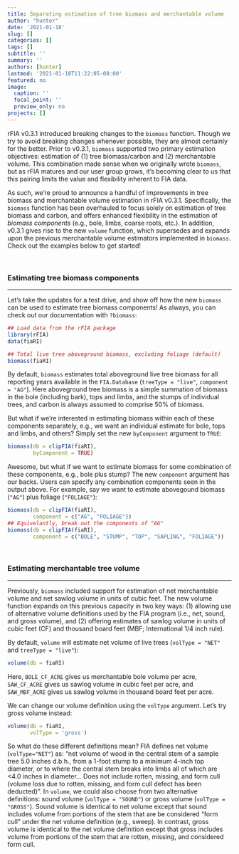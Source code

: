 ```yaml
---
title: Separating estimation of tree biomass and merchantable volume
author: "hunter"
date: '2021-01-18'
slug: []
categories: []
tags: []
subtitle: ''
summary: ''
authors: [hunter]
lastmod: '2021-01-18T11:22:05-08:00'
featured: no
image:
  caption: ''
  focal_point: ''
  preview_only: no
projects: []
---
```


rFIA v0.3.1 introduced breaking changes to the `biomass` function. Though we try to avoid breaking changes whenever possible, they are almost certainly for the better. Prior to v0.3.1, `biomass` supported two primary estimation objectives: estimation of (1) tree biomass/carbon and (2) merchantable volume. This combination made sense when we originally wrote `biomass`, but as rFIA matures and our user group grows, it's becoming clear to us that this pairing limits the value and flexibility inherent to FIA data.

As such, we're proud to announce a handful of improvements in tree biomass and merchantable volume estimation in rFIA v0.3.1. Specifically, the `biomass` function has been overhauled to focus solely on estimation of tree biomass and carbon, and offers enhanced flexibility in the estimation of *biomass components* (e.g., bole, limbs, coarse roots, etc.). In addition, v0.3.1 gives rise to the new `volume` function, which supersedes and expands upon the previous merchantable volume estimators implemented in `biomass`. Check out the examples below to get started!

<br>

### Estimating tree biomass components
___

Let's take the updates for a test drive, and show off how the new `biomass` can be used to estimate tree biomass components! As always, you can check out our documentation with `?biomass`:

```r

## Load data from the rFIA package
library(rFIA)
data(fiaRI)

## Total live tree aboveground biomass, excluding foliage (default)
biomass(fiaRI)
```

By default, `biomass` estimates total aboveground live tree biomass for all reporting years available in the `FIA.Database` (`treeType = "live"`, `component = "AG"`). Here aboveground tree biomass is a simple summation of biomass in the bole (including bark), tops and limbs, and the stumps of individual trees, and carbon is always assumed to comprise 50% of biomass.

But what if we're interested in estimating biomass within each of these components separately, e.g., we want an individual estimate for bole, tops and limbs, and others? Simply set the new `byComponent` argument to `TRUE`:
``` r
biomass(db = clipFIA(fiaRI), 
        byComponent = TRUE)
```

Awesome, but what if we want to estimate biomass for some combination of these components, e.g., bole plus stump? The new `component` argument has our backs. Users can specify any combination components seen in the output above. For example, say we want to estimate abovegound biomass (`"AG"`) plus foliage (`"FOLIAGE"`):
``` r
biomass(db = clipFIA(fiaRI), 
        component = c("AG", "FOLIAGE"))
## Equivelantly, break out the components of "AG"
biomass(db = clipFIA(fiaRI), 
        component = c("BOLE", "STUMP", "TOP", "SAPLING", "FOLIAGE"))
```



<br>

### Estimating merchantable tree volume
___

Previously, `biomass` included support for estimation of net merchantable volume and net sawlog volume in units of cubic feet. The new volume function expands on this previous capacity in two key ways: (1) allowing use of alternative volume definitions used by the FIA program (i.e., net, sound, and gross volume), and (2) offering estimates of sawlog volume in units of cubic feet (CF) and thousand board feet (MBF; International 1/4 inch rule). 

By default, `volume` will estimate net volume of live trees (`volType = "NET"` and `treeType = "live"`):
``` r
volume(db = fiaRI)
```

Here, `BOLE_CF_ACRE` gives us merchantable bole volume per acre, `SAW_CF_ACRE` gives us sawlog volume in cubic feet per acre, and `SAW_MBF_ACRE` gives us sawlog volume in thousand board feet per acre. 

We can change our volume definition using the `volType` argument. Let's try gross volume instead:
``` r
volume(db = fiaRI,
       volType = 'gross')
```

So what do these different definitions mean? FIA defines net volume (`volType="NET"`) as: "net volume of wood in the central stem of a sample tree 5.0 inches d.b.h., from a 1-foot stump to a minimum 4-inch top diameter, or to where the central stem breaks into limbs all of which are <4.0 inches in diameter... Does not include rotten, missing, and form cull (volume loss due to rotten, missing, and form cull defect has been deducted)". In `volume`, we could also choose from two alternative definitions: sound volume (`volType = "SOUND"`) or gross volume (`volType = "GROSS"`). Sound volume is identical to net volume except that sound includes volume from portions of the stem that are be considered "form cull" under the net volume definition (e.g., sweep). In contrast, gross volume is identical to the net volume definition except that gross includes volume from portions of the stem that are rotten, missing, and considered form cull.
